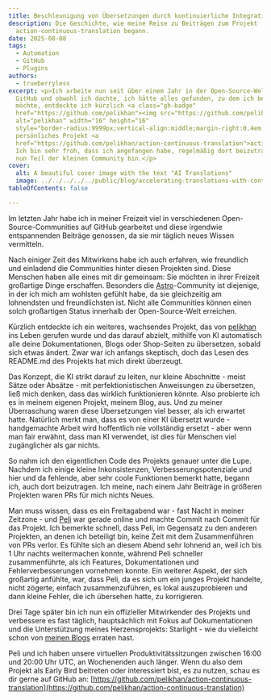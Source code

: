 ```yaml
---
title: Beschleunigung von Übersetzungen durch kontinuierliche Integration
description: Die Geschichte, wie meine Reise zu Beiträgen zum Projekt
  action-continuous-translation begann.
date: 2025-08-08
tags:
  - Automation
  - GitHub
  - Plugins
authors:
  - trueberryless
excerpt: <p>Ich arbeite nun seit über einem Jahr in der Open-Source-Welt auf
  GitHub und obwohl ich dachte, ich hätte alles gefunden, zu dem ich beitragen
  möchte, entdeckte ich kürzlich <a class="gh-badge"
  href="https://github.com/pelikhan"><img src="https://github.com/pelikhan.png"
  alt="pelikhan" width="16" height="16"
  style="border-radius:9999px;vertical-align:middle;margin-right:0.4em;">Pelis</a>
  persönliches Projekt <a
  href="https://github.com/pelikhan/action-continuous-translation">action-continuous-translation</a>.
  Ich bin sehr froh, dass ich angefangen habe, regelmäßig dort beizutragen und
  nun Teil der kleinen Community bin.</p>
cover:
  alt: A beautiful cover image with the text "AI Translations"
  image: ../../../../../public/blog/accelerating-translations-with-continuous-integration.png
tableOfContents: false

---
```


Im letzten Jahr habe ich in meiner Freizeit viel in verschiedenen Open-Source-Communities auf GitHub gearbeitet und diese irgendwie entspannenden Beiträge genossen, da sie mir täglich neues Wissen vermitteln.

Nach einiger Zeit des Mitwirkens habe ich auch erfahren, wie freundlich und einladend die Communities hinter diesen Projekten sind. Diese Menschen haben alle eines mit dir gemeinsam: Sie möchten in ihrer Freizeit großartige Dinge erschaffen. Besonders die [Astro](https://github.com/withastro)-Community ist diejenige, in der ich mich am wohlsten gefühlt habe, da sie gleichzeitig am lohnendsten und freundlichsten ist. Nicht alle Communities können einen solch großartigen Status innerhalb der Open-Source-Welt erreichen.

Kürzlich entdeckte ich ein weiteres, wachsendes Projekt, das von [pelikhan](https://github.com/pelikhan) ins Leben gerufen wurde und das darauf abzielt, mithilfe von KI automatisch alle deine Dokumentationen, Blogs oder Shop-Seiten zu übersetzen, sobald sich etwas ändert. Zwar war ich anfangs skeptisch, doch das Lesen des README.md des Projekts hat mich direkt überzeugt.

Das Konzept, die KI strikt darauf zu leiten, nur kleine Abschnitte - meist Sätze oder Absätze - mit perfektionistischen Anweisungen zu übersetzen, ließ mich denken, dass das wirklich funktionieren könnte. Also probierte ich es in meinem eigenen Projekt, meinem Blog, aus. Und zu meiner Überraschung waren diese Übersetzungen viel besser, als ich erwartet hatte. Natürlich merkt man, dass es von einer KI übersetzt wurde - handgemachte Arbeit wird hoffentlich nie vollständig ersetzt - aber wenn man fair erwähnt, dass man KI verwendet, ist dies für Menschen viel zugänglicher als gar nichts.

So nahm ich den eigentlichen Code des Projekts genauer unter die Lupe. Nachdem ich einige kleine Inkonsistenzen, Verbesserungspotenziale und hier und da fehlende, aber sehr coole Funktionen bemerkt hatte, begann ich, auch dort beizutragen. Ich meine, nach einem Jahr Beiträge in größeren Projekten waren PRs für mich nichts Neues.

Man muss wissen, dass es ein Freitagabend war - fast Nacht in meiner Zeitzone - und [Peli](https://github.com/pelikhan) war gerade online und machte Commit nach Commit für das Projekt. Ich bemerkte schnell, dass Peli, im Gegensatz zu den anderen Projekten, an denen ich beteiligt bin, keine Zeit mit dem Zusammenführen von PRs verlor. Es fühlte sich an diesem Abend sehr lohnend an, weil ich bis 1 Uhr nachts weitermachen konnte, während Peli schneller zusammenführte, als ich Features, Dokumentationen und Fehlerverbesserungen vornehmen konnte. Ein weiterer Aspekt, der sich großartig anfühlte, war, dass Peli, da es sich um ein junges Projekt handelte, nicht zögerte, einfach zusammenzuführen, es lokal auszuprobieren und dann kleine Fehler, die ich übersehen hatte, zu korrigieren.

Drei Tage später bin ich nun ein offizieller Mitwirkender des Projekts und verbessere es fast täglich, hauptsächlich mit Fokus auf Dokumentationen und die Unterstützung meines Herzensprojekts: Starlight - wie du vielleicht schon von [meinen Blogs](../../blog/tags/starlight/) erraten hast.

Peli und ich haben unsere virtuellen Produktivitätssitzungen zwischen 16:00 und 20:00 Uhr UTC, an Wochenenden auch länger. Wenn du also dem Projekt als Early Bird beitreten oder interessiert bist, es zu nutzen, schau es dir gerne auf GitHub an: [https://github.com/pelikhan/action-continuous-translation](https://github.com/pelikhan/action-continuous-translation)
